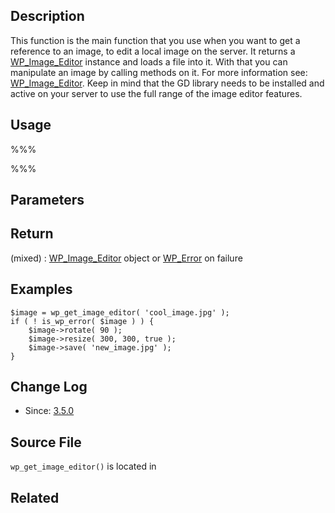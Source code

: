 {{Languages|
{{en|Function Reference/wp_get_image_editor}}
{{ja|関数リファレンス/wp_get_image_editor}}
}}

== Description ==
This function is the main function that you use when you want to get a reference to an image, to edit a local image on the server. It returns a [[Class_Reference/WP_Image_Editor|WP_Image_Editor]] instance and loads a file into it. With that you can manipulate an image by calling methods on it. For more information see: [[Class_Reference/WP_Image_Editor|WP_Image_Editor]]. Keep in mind that the GD library needs to be installed and active on your server to use the full range of the image editor features.

== Usage ==

%%%<?php wp_get_image_editor( $path, $args ); ?> %%%

== Parameters ==

{{Parameter|$path|string|Path to file to load. The path parameter should be a local file (such as /var/www/wordpress/some/directory/image). In some cases using a url as the parameter will work, but depending on the server setup and firewalls, fetching the url of the image may or may not work!!}}
{{Parameter|$args|array|Additional data. Accepts <tt>mime_type</tt>, <tt>methods</tt>|optional|''Empty'' }}

== Return ==

; (mixed) : [[Class_Reference/WP_Image_Editor|WP_Image_Editor]] object or [[Class_Reference/WP_Error|WP_Error]] on failure

== Examples ==
<pre>
$image = wp_get_image_editor( 'cool_image.jpg' );
if ( ! is_wp_error( $image ) ) {
    $image->rotate( 90 );
    $image->resize( 300, 300, true );
    $image->save( 'new_image.jpg' );
}
</pre>

== Change Log ==

* Since: [[Version_3.5|3.5.0]]

== Source File ==

<tt>wp_get_image_editor()</tt> is located in {{Trac|wp-includes/media.php}}

== Related ==